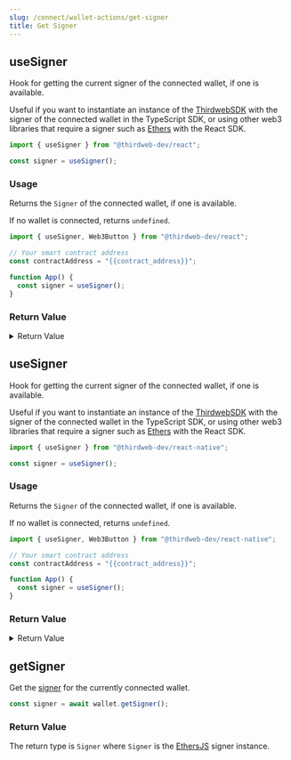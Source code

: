 ```yaml
---
slug: /connect/wallet-actions/get-signer
title: Get Signer
---
```



<Tabs>
  <TabItem value="react" label="React">
    <div>

## useSigner

Hook for getting the current signer of the connected wallet, if one is available.

Useful if you want to instantiate an instance of the [ThirdwebSDK](https://portal.thirdweb.com/typescript/sdk.thirdwebsdk.fromsigner)
with the signer of the connected wallet
in the TypeScript SDK, or using other web3 libraries that require a signer such as [Ethers](https://docs.ethers.org/v5/api/signer/) with the React SDK.

```jsx
import { useSigner } from "@thirdweb-dev/react";

const signer = useSigner();
```

### Usage

Returns the `Signer` of the connected wallet, if one is available.

If no wallet is connected, returns `undefined`.

```jsx
import { useSigner, Web3Button } from "@thirdweb-dev/react";

// Your smart contract address
const contractAddress = "{{contract_address}}";

function App() {
  const signer = useSigner();
}
```

### Return Value

<details>
  <summary>Return Value</summary>
  <div>

The hook's return type is `Signer | undefined` where `Signer` is the [EthersJS](https://docs.ethers.org/v5/api/signer/) signer instance.

```ts
Signer | undefined;
```

</div>
</details>
    
</div>
  </TabItem>
  <TabItem value="react-native" label="React-Native">
    <div>

## useSigner

Hook for getting the current signer of the connected wallet, if one is available.

Useful if you want to instantiate an instance of the [ThirdwebSDK](https://portal.thirdweb.com/typescript/sdk.thirdwebsdk.fromsigner)
with the signer of the connected wallet
in the TypeScript SDK, or using other web3 libraries that require a signer such as [Ethers](https://docs.ethers.org/v5/api/signer/) with the React SDK.

```jsx
import { useSigner } from "@thirdweb-dev/react-native";

const signer = useSigner();
```

### Usage

Returns the `Signer` of the connected wallet, if one is available.

If no wallet is connected, returns `undefined`.

```jsx
import { useSigner, Web3Button } from "@thirdweb-dev/react-native";

// Your smart contract address
const contractAddress = "{{contract_address}}";

function App() {
  const signer = useSigner();
}
```

### Return Value

<details>
  <summary>Return Value</summary>
  <div>

The hook's return type is `Signer | undefined` where `Signer` is the [EthersJS](https://docs.ethers.org/v5/api/signer/) signer instance.

```ts
Signer | undefined;
```

</div>
</details>
    
</div>
  </TabItem>
  <TabItem value="typescript" label="TypeScript">
    <div>

## getSigner

Get the [signer](https://docs.ethers.org/v5/api/signer/) for the currently connected wallet.

```ts
const signer = await wallet.getSigner();
```

### Return Value

The return type is `Signer` where `Signer` is the [EthersJS](https://docs.ethers.org/v5/api/signer/) signer instance.

</div>
  </TabItem>
</Tabs>
